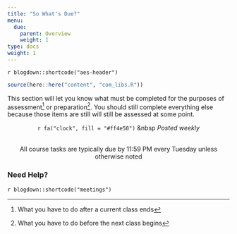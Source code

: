 ```yaml
---
title: "So What's Due?"
menu:
  due:
    parent: Overview
    weight: 1
type: docs
weight: 1
---
```


`r blogdown::shortcode("aes-header")`

```r
source(here::here("content", "com_libs.R"))
```

This section will let you know what must be completed for the purposes of assessment^[What you have to do after a current class ends] or preparation^[What you have to do before the next class begins]. You should still complete everything else because those items are still will still be assessed at some point.

<center>
`r fa("clock", fill = "#ff4e50")` &nbsp <i>Posted weekly</i> 
</center>
<br>
<center>
<p id="rounded_corners">
All course tasks are typically due by 11:59 PM every Tuesday unless otherwise noted
<p>
</center>

### Need Help?

`r blogdown::shortcode("meetings")`